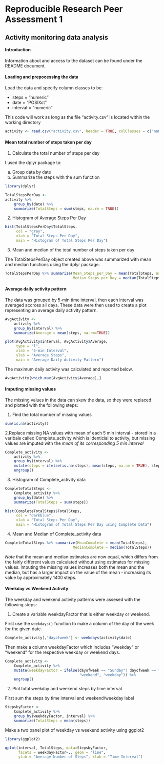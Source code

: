 Reproducible Research Peer Assessment 1
=========================================================
## Activity monitoring data analysis

#### Introduction

Information about and access to the dataset can be found under the README document.

#### Loading and prepocessing the data

Load the data and specify column classes to be:

- steps = "numeric"
- date = "POSIXct"
- interval = "numeric"

This code will work as long as the file "activity.csv" is located within the working directory

```r
activity <- read.csv("activity.csv", header = TRUE, colClasses = c("numeric", "POSIXct", "numeric"))
```
#### Mean total number of steps taken per day

1. Calculate the total number of steps per day

I used the dplyr package to:

a. Group data by date
b. Summarize the steps with the sum function

```r
library(dplyr)
```

```r
TotalStepsPerDay <- 
activity %>% 
    group_by(date) %>% 
    summarize(TotalSteps = sum(steps, na.rm = TRUE))
```


2. Histogram of Average Steps Per Day
```r
hist(TotalStepsPerDay$TotalSteps,
     col = "gray",
     xlab = "Total Steps Per Day",
     main = "Histogram of Total Steps Per Day")
```

3. Mean and median of the total number of steps taken per day

The TotalStepsPerDay object created above was summarized with mean and median functions using the dplyr package.

```r
TotalStepsPerDay %>% summarize(Mean_Steps_per_Day = mean(TotalSteps, na.rm = TRUE), 
                               Median_Steps_per_Day = median(TotalSteps, na.rm = TRUE))
```


#### Average daily activity pattern

The data was grouped by 5-min time interval, then each interval was averaged accross all days. These data were then used to create a plot representing an average daily activity pattern. 

```r
AvgActivity <-
    activity %>% 
    group_by(interval) %>%
    summarize(Average = mean(steps, na.rm=TRUE))    

plot(AvgActivity$interval, AvgActivity$Average, 
     type = "l",
     xlab = "5-min Interval",
     ylab = "Average Steps",
     main = "Average Daily Activity Pattern")
```


The maximum daily activity was calculated and reported below.
```r
AvgActivity[which.max(AvgActivity$Average),]
```

#### Imputing missing values

The missing values in the data can skew the data, so they were replaced and plotted with the following steps: 

1. Find the total number of missing values

```r
sum(is.na(activity))
```

2.Replace missing NA values with mean of each 5 min interval - stored in a varibale called Complete_activity which is identicial to activity, but missing values are imputed with the *mean of its corresponding 5 min interval* 

```r
Complete_activity <- 
    activity %>%
    group_by(interval) %>%
    mutate(steps = ifelse(is.na(steps), mean(steps, na.rm = TRUE), steps)) %>%
    ungroup()
```

3. Histogram of Complete_activity data

```r
CompleteTotalSteps <- 
    Complete_activity %>% 
    group_by(date) %>% 
    summarize(TotalSteps = sum(steps))

hist(CompleteTotalSteps$TotalSteps,
     col = "darkblue",
     xlab = "Total Steps Per Day",
     main = "Histogram of Total Steps Per Day using Complete Data")
```

4. Mean and Median of Complete_activity data

```r
CompleteTotalSteps %>% summarize(MeanComplete = mean(TotalSteps), 
                               MedianComplete = median(TotalSteps))
```

*Note* that the mean and median estimates are now equal, which differs from the fairly different values calculated without using estimates for missing values. Imputing the missing values increases both the mean and the median, but has a larger impact on the value of the mean - increasing its value by approximately 1400 steps. 

#### Weekday vs Weekend Activity

The weekday and weekend activity patterns were assesed with the following steps:

1. Create a variable weekdayFactor that is either weekday or weekend. 

First use the `weekdays()` function to make a column of the day of the week for the given date.

```r
Complete_activity[,"dayofweek"] <- weekdays(activity$date)
```

Then make a column weekdayFactor which includes "weekday" or "weekend" for the respective weekday or weekend days. 

```r
Complete_activity <- 
    Complete_activity %>%
    mutate(weekdayFactor = ifelse(dayofweek == "Sunday"| dayofweek == "Saturday",
                                  "weekend", "weekday")) %>%
    ungroup()
```

2. Plot total weekday and weekend steps by time interval

First sum the steps by time interval and weekend/weekday label

```r
StepsbyFactor <- 
    Complete_activity %>%
    group_by(weekdayFactor, interval) %>%
    summarize(TotalSteps = mean(steps))
```

Make a two panel plot of weekday vs weekend activity using ggplot2

```r
library(ggplot2)
```
```r
qplot(interval, TotalSteps, data=StepsbyFactor, 
      facets = weekdayFactor~., geom = "line",
      ylab = "Average Number of Steps", xlab = "Time Interval")
```

